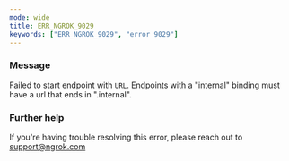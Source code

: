```yaml
---
mode: wide
title: ERR_NGROK_9029
keywords: ["ERR_NGROK_9029", "error 9029"]
---
```



### Message

Failed to start endpoint with `URL`. Endpoints with a "internal" binding must have a url that ends in ".internal".

<ErrorDetails />

### Further help

If you're having trouble resolving this error, please reach out to [support@ngrok.com](mailto:support@ngrok.com?subject=Help%20with%20ERR_NGROK_9029)
